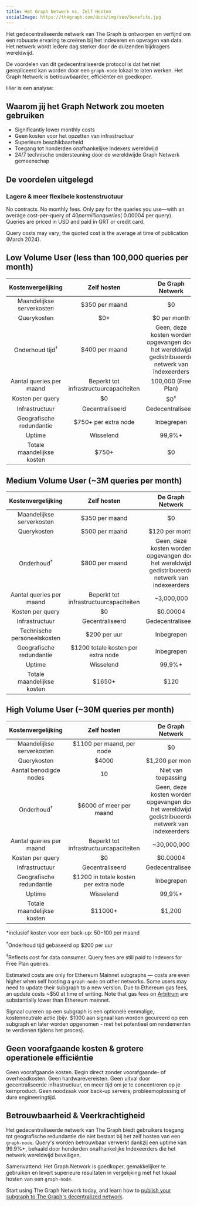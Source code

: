 ```yaml
---
title: Het Graph Netwerk vs. Zelf Hosten
socialImage: https://thegraph.com/docs/img/seo/benefits.jpg
---
```


Het gedecentraliseerde netwerk van The Graph is ontworpen en verfijnd om een robuuste ervaring te creëren bij het indexeren en opvragen van data. Het netwerk wordt iedere dag sterker door de duizenden bijdragers wereldwijd.

De voordelen van dit gedecentraliseerde protocol is dat het niet gerepliceerd kan worden door een  `graph-node` lokaal te laten werken. Het Graph Netwerk is betrouwbaarder, efficiënter en goedkoper.

Hier is een analyse:

## Waarom jij het Graph Network zou moeten gebruiken

- Significantly lower monthly costs
- Geen kosten voor het opzetten van infrastructuur
- Superieure beschikbaarheid
- Toegang tot honderden onafhankelijke Indexers wereldwijd
- 24/7 technische ondersteuning door de wereldwijde Graph Netwerk gemeenschap

## De voordelen uitgelegd

### Lagere & meer flexibele kostenstructuur

No contracts. No monthly fees. Only pay for the queries you use—with an average cost-per-query of $40 per million queries (~$0.00004 per query). Queries are priced in USD and paid in GRT or credit card.

Query costs may vary; the quoted cost is the average at time of publication (March 2024).

## Low Volume User (less than 100,000 queries per month)

|     Kostenvergelijking     |               Zelf hosten               |                                         De Graph Netwerk                                         |
|:--------------------------:|:---------------------------------------:|:------------------------------------------------------------------------------------------------:|
| Maandelijkse serverkosten  |             $350 per maand              |                                                $0                                                |
|        Querykosten         |                   $0+                   |                                           $0 per month                                           |
| Onderhoud tijd<sup>†</sup> |             $400 per maand              | Geen, deze kosten worden opgevangen door het wereldwijd gedistribueerde netwerk van indexeerders |
|  Aantal queries per maand  | Beperkt tot infrastructuurcapaciteiten  |                                       100,000 (Free Plan)                                        |
|      Kosten per query      |                   $0                    |                                          $0<sup>‡</sup>                                          |
|       Infrastructuur       |             Gecentraliseerd             |                                        Gedecentraliseerd                                         |
|  Geografische redundantie  |          $750+ per extra node           |                                            Inbegrepen                                            |
|           Uptime           |                Wisselend                |                                              99,9%+                                              |
| Totale maandelijkse kosten | <span className="highlight-row" />$750+ |                                                $0                                                |

## Medium Volume User (~3M queries per month)

|     Kostenvergelijking      |                Zelf hosten                |                                         De Graph Netwerk                                         |
|:---------------------------:|:-----------------------------------------:|:------------------------------------------------------------------------------------------------:|
|  Maandelijkse serverkosten  |              $350 per maand               |                                                $0                                                |
|         Querykosten         |              $500 per maand               |                                          $120 per month                                          |
|    Onderhoud<sup>†</sup>    |              $800 per maand               | Geen, deze kosten worden opgevangen door het wereldwijd gedistribueerde netwerk van indexeerders |
|  Aantal queries per maand   |  Beperkt tot infrastructuurcapaciteiten   |                                            ~3,000,000                                            |
|      Kosten per query       |                    $0                     |                                             $0.00004                                             |
|       Infrastructuur        |              Gecentraliseerd              |                                        Gedecentraliseerd                                         |
| Technische personeelskosten |               $200 per uur                |                                            Inbegrepen                                            |
|  Geografische redundantie   |    $1200 totale kosten per extra node     |                                            Inbegrepen                                            |
|           Uptime            |                 Wisselend                 |                                              99,9%+                                              |
| Totale maandelijkse kosten  | <span className="highlight-row" /> $1650+ |                                               $120                                               |

## High Volume User (~30M queries per month)

|     Kostenvergelijking     |                Zelf hosten                 |                                         De Graph Netwerk                                         |
|:--------------------------:|:------------------------------------------:|:------------------------------------------------------------------------------------------------:|
| Maandelijkse serverkosten  |         $1100 per maand, per node          |                                                $0                                                |
|        Querykosten         |                   $4000                    |                                         $1,200 per month                                         |
|   Aantal benodigde nodes   |                     10                     |                                       Niet van toepassing                                        |
|   Onderhoud<sup>†</sup>    |          $6000 of meer per maand           | Geen, deze kosten worden opgevangen door het wereldwijd gedistribueerde netwerk van indexeerders |
|  Aantal queries per maand  |   Beperkt tot infrastructuurcapaciteiten   |                                           ~30,000,000                                            |
|      Kosten per query      |                     $0                     |                                             $0.00004                                             |
|       Infrastructuur       |              Gecentraliseerd               |                                        Gedecentraliseerd                                         |
|  Geografische redundantie  |   $1200 in totale kosten per extra node    |                                            Inbegrepen                                            |
|           Uptime           |                 Wisselend                  |                                              99,9%+                                              |
| Totale maandelijkse kosten | <span className="highlight-row" /> $11000+ |                                              $1,200                                              |

\*inclusief kosten voor een back-up: $50-$100 per maand

<sup>†</sup>Onderhoud tijd gebaseerd op $200 per uur

<sup>‡</sup>Reflects cost for data consumer. Query fees are still paid to Indexers for Free Plan queries.

Estimated costs are only for Ethereum Mainnet subgraphs — costs are even higher when self hosting a `graph-node` on other networks. Some users may need to update their subgraph to a new version. Due to Ethereum gas fees, an update costs ~$50 at time of writing. Note that gas fees on [Arbitrum](/arbitrum/arbitrum-faq) are substantially lower than Ethereum mainnet.

Signaal cureren op een subgraph is een optionele eenmalige, kostenneutrale actie (bijv. $1000 aan signaal kan worden gecureerd op een subgraph en later worden opgenomen - met het potentieel om rendementen te verdienen tijdens het proces).

## Geen voorafgaande kosten & grotere operationele efficiëntie

Geen voorafgaande kosten. Begin direct zonder voorafgaande- of overheadkosten. Geen hardwarevereisten. Geen uitval door gecentraliseerde infrastructuur, en meer tijd om je te concentreren op je kernproduct. Geen noodzaak voor back-up servers, probleemoplossing of dure engineeringtijd.

## Betrouwbaarheid & Veerkrachtigheid

Het gedecentraliseerde netwerk van The Graph biedt gebruikers toegang tot geografische redundantie die niet bestaat bij het zelf hosten van een `graph-node`. Query's worden betrouwbaar verwerkt dankzij een uptime van 99.9%+, behaald door honderden onafhankelijke Indexeerders die het netwerk wereldwijd beveiligen.

Samenvattend: Het Graph Network is goedkoper, gemakkelijker te gebruiken en levert superieure resultaten in vergelijking met het lokaal hosten van een `graph-node`.

Start using The Graph Network today, and learn how to [publish your subgraph to The Graph's decentralized network](/quick-start).
